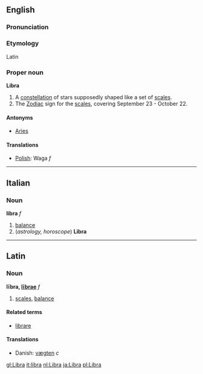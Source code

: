 ==English==
===Pronunciation===

===Etymology===
Latin

===Proper noun===
'''Libra'''

# A [[constellation]] of stars supposedly shaped like a set of [[scales]].
# The [[Zodiac]] sign for the [[scales]], covering September 23 - October 22.

====Antonyms====
*[[Aries]]

====Translations====
*[[Polish]]: Waga ''f''

----

==Italian==
===Noun===
'''libra''' ''f''

# [[balance]]
# (''astrology, horoscope'') '''Libra'''

----

==Latin==
===Noun===
'''lībra, [[Wiktionary Appendix:Latin first declension|lībrae]]''' ''f''

#[[scales]], [[balance]]

====Related terms====
*[[librare]]

====Translations====
*Danish: [[vægten]] ''c''

[[gl:Libra]]
[[it:libra]]
[[nl:Libra]]
[[ja:Libra]]
[[pl:Libra]]
